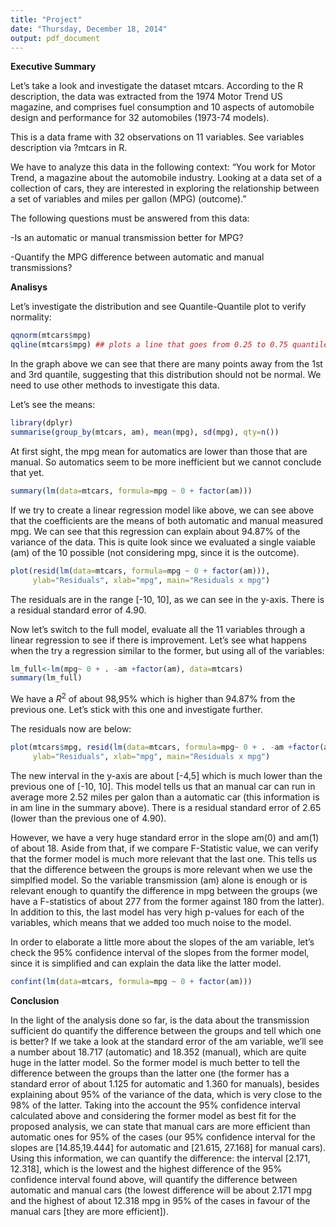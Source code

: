 ```yaml
---
title: "Project"
date: "Thursday, December 18, 2014"
output: pdf_document
---
```

**Executive Summary**

Let's take a look and investigate the dataset mtcars.
According to the R description, the data was extracted from the 1974 Motor Trend US magazine, and comprises fuel consumption and 10 aspects of automobile design and performance for 32 automobiles (1973-74 models).

This is a data frame with 32 observations on 11 variables. See variables description via ?mtcars in R.

We have to analyze this data in the following context:
"You work for Motor Trend, a magazine about the automobile industry. Looking at a data set of a collection of cars, they are interested in exploring the relationship between a set of variables and miles per gallon (MPG) (outcome)." 

The following questions must be answered from this data:

-Is an automatic or manual transmission better for MPG?

-Quantify the MPG difference between automatic and manual transmissions?


**Analisys**

Let's investigate the distribution and see Quantile-Quantile plot to verify normality:

```r
qqnorm(mtcars$mpg)
qqline(mtcars$mpg) ## plots a line that goes from 0.25 to 0.75 quantile (2nd and 4th quantile)
```

In the graph above we can see that there are many points away from the 1st and 3rd quantile, suggesting that this distribution should not be normal. We need to use other methods to investigate this data.

Let's see the means:

```r
library(dplyr)
summarise(group_by(mtcars, am), mean(mpg), sd(mpg), qty=n())
```


At first sight, the mpg mean for automatics are lower than those that are manual. So automatics seem to be more inefficient but we cannot conclude that yet.

```r
summary(lm(data=mtcars, formula=mpg ~ 0 + factor(am)))
```

If we try to create a linear regression model like above, we can see above that the coefficients are the means of both automatic and manual measured mpg. We can see that this regression can explain about 94.87% of the variance of the data. This is quite look since we evaluated a single vaiable (am) of the 10 possible (not considering mpg, since it is the outcome).

```r
plot(resid(lm(data=mtcars, formula=mpg ~ 0 + factor(am))), 
     ylab="Residuals", xlab="mpg", main="Residuals x mpg")
```

The residuals are in the range [-10, 10], as we can see in the y-axis. There is a residual standard error of 4.90.

Now let's switch to the full model, evaluate all the 11 variables through a linear regression to see if there is improvement.
Let's see what happens when the try a regression similar to the former, but using all of the variables:

```r
lm_full<-lm(mpg~ 0 + . -am +factor(am), data=mtcars)
summary(lm_full)
```

We have a $R^2$ of about 98,95% which is higher than 94.87% from the previous one. Let's stick with this one and investigate further.

The residuals now are below:

```r
plot(mtcars$mpg, resid(lm(data=mtcars, formula=mpg~ 0 + . -am +factor(am))), 
     ylab="Residuals", xlab="mpg", main="Residuals x mpg")
```

The new interval in the y-axis are about [-4,5] which is much lower than the previous one of [-10, 10]. This model tells us that an manual car can run in average more 2.52 miles per galon than a automatic car (this information is in am line in the summary above). There is a residual standard error of 2.65 (lower than the previous one of 4.90).

However, we have a very huge standard error in the slope am(0) and am(1) of about 18. Aside from that, if we compare F-Statistic value, we can verify that the former model is much more relevant that the last one. This tells us that the difference between the groups is more relevant when we use the simplfied model. So the variable transmission (am) alone is enough or is relevant enough to quantify the difference in mpg between the groups (we have a F-statistics of about 277 from the former against 180 from the latter). In addition to this, the last model has very high p-values for each of the variables, which means that we added too much noise to the model.

In order to elaborate a little more about the slopes of the am variable, let's check the 95% confidence interval of the slopes from the former model, since it is simplified and can explain the data like the latter model. 

```r
confint(lm(data=mtcars, formula=mpg ~ 0 + factor(am)))
```


**Conclusion**

In the light of the analysis done so far, is the data about the transmission sufficient do quantify the difference between the groups and tell which one is better? If we take a look at the standard error of the am variable, we'll see a number about 18.717 (automatic) and 18.352 (manual), which are quite huge in the latter model. So the former model is much better to tell the difference between the groups than the latter one (the former has a standard error of about 1.125 for automatic and 1.360 for manuals), besides explaining about 95% of the variance of the data, which is very close to the 98% of the latter. 
Taking into the account the 95% confidence interval calculated above and considering the former model as best fit for the proposed analysis, we can state that manual cars are more efficient than automatic ones for 95% of the cases (our 95% confidence interval for the slopes are [14.85,19.444] for automatic and [21.615, 27.168] for manual cars).
Using this information, we can quantify the difference: the interval [2.171, 12.318], which is the lowest and the highest difference of the 95% confidence interval found above, will quantify the difference between automatic and manual cars (the lowest difference will be about 2.171 mpg and the highest of about 12.318 mpg in 95% of the cases in favour of the manual cars [they are more efficient]).




